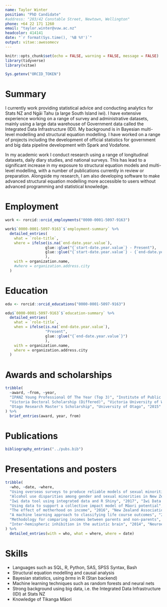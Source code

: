 ```yaml
---
name: Taylor Winter
position: "PhD Candidate"
#address: "203/42 Constable Street, Newtown, Wellington"
phone: +64 22 171 1260
email: "taylor.winter@vuw.ac.nz"
headcolor: 414141
date: "`r format(Sys.time(), '%B %Y')`"
output: vitae::awesomecv
---
```


```r
knitr::opts_chunk$set(echo = FALSE, warning = FALSE, message = FALSE)
library(tidyverse)
library(vitae)

Sys.getenv("ORCID_TOKEN")
```

# Summary

I currently work providing statistical advice and conducting analytics for Stats NZ and Ngāi Tahu (a large South Island iwi). I have extensive experience working on a range of survey and administrative datasets, mainly using a large data warehouse of Government data called the Integrated Data Infrastructure (IDI). My background is in Bayesian multi-level modelling and structural equation modelling. I have worked on a range of projects including the development of official statistics for government and big data pipeline development with Spark and Vodafone.

In my academic work I conduct research using a range of longitudinal datasets, daily diary studies, and national surveys. This has lead to a significant increase in my exposure to structural equation models and multi-level modelling, with a number of publications currently in review or preparation. Alongside my research, I am also developing software to make advanced structural equation modelling more accessible to users without advanced programming and statistical knowledge.
 
# Employment

```r
work <- rorcid::orcid_employments("0000-0001-5097-9163")

work$`0000-0001-5097-9163`$`employment-summary` %>%
  detailed_entries(
    what = `role-title`,
    where = ifelse(is.na(`end-date.year.value`),
                  glue::glue("{`start-date.year.value`} - Present"),
                  glue::glue("{`start-date.year.value`} - {`end-date.year.value`}")
                  ),
    with = organization.name,
    #where = organization.address.city
  )
```
 
# Education

```r
edu <- rorcid::orcid_educations("0000-0001-5097-9163")

edu$`0000-0001-5097-9163`$`education-summary` %>% 
  detailed_entries(
    what = `role-title`, 
    when = ifelse(is.na(`end-date.year.value`),
                  "Present",
                  glue::glue("{`end-date.year.value`}")
                  ),
    with = organization.name,
    where = organization.address.city
  )
```

# Awards and scholarships

```r
tribble(
  ~award, ~from, ~year,
  "IPANZ Young Professional Of The Year (Top 3)", "Institute of Public Administration NZ", "2018",
  "Victoria Doctoral Scholarship (Differed)", "Victoria University of Wellington", "2018",
  "Otago Research Master's Scholarship", "University of Otago", "2015"
) %>%
  brief_entries(award, year, from)
```

# Publications

```r
bibliography_entries("../pubs.bib")

```

# Presentations and posters

```r
tribble(
  ~who, ~date, ~where,
  "Using overseas surveys to produce reliable models of sexual minorities", "2019", "New Zealand Population Conference, Wellington",
  "Alcohol use disparities among gender and sexual minorities in New Zealand (Poster)", "2019", "Collaborative Perspectives on Addiction, Rhode Island",
  "Iwi data tool using integrated data and R Shiny", "2017", "Iwi Data Conference, Christchurch",
  "Using data to support a collective impact model of Māori potential", "2016", "Population Association of New Zealand Conference, Christchurch",
  "The effect of motherhood on income", "2016", "New Zealand Association of Economists conference, Wellington",
  "A machine learning approach to classifying life course outcomes", "2016", "Longitudinal and multivariate analysis network (Stats NZ), Wellington",
  "Methodology for comparing incomes between parents and non-parents", "2016", "Statistical methods seiminar (Stats NZ), Wellington",
  "Inter-hemispheric inhibition in the autistic brain", "2014", "Neuroethics seminar, Dunedin"
) %>%
  detailed_entries(with = who, what = where, where = date)
```

# Skills

* Languages such as SQL, R, Python, SAS, SPSS Syntax, Bash
* Structural equation modelling and causal analysis
* Bayesian statistics, using _brms_ in R (Stan backend)
* Machine learning techniques such as random forests and neural nets
* Strong background using big data, i.e. the Integrated Data Infrastructure (IDI) at Stats NZ
* Knowledge of Tikanga Māori